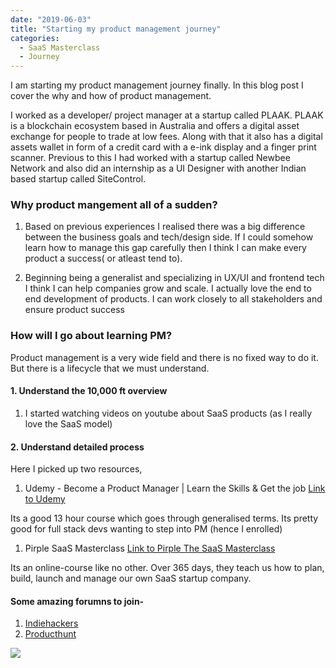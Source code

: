 ---
date: "2019-06-03"
title: "Starting my product management journey"
categories:
  - SaaS Masterclass
  - Journey
---

I am starting my product management journey finally. In this blog post I cover the why and how of product management.

I worked as a developer/ project manager at a startup called PLAAK. PLAAK is a blockchain ecosystem based in Australia and offers a digital asset exchange for people to trade at low fees. Along with that it also has a digital assets wallet in form of a credit card with a e-ink display and a finger print scanner. Previous to this I had worked with a startup called Newbee Network and also did an internship as a UI Designer with another Indian based startup called SiteControl.

### Why product mangement all of a sudden?

1. Based on previous experiences I realised there was a big difference between the business goals and tech/design side. If I could somehow learn how to manage this gap carefully then I think I can make every product a success( or atleast tend to).

1. Beginning being a generalist and specializing in UX/UI and frontend tech I think I can help companies grow and scale. I actually love the end to end development of products. I can work closely to all stakeholders and ensure product success

### How will I go about learning PM?

Product management is a very wide field and there is no fixed way to do it. But there is a lifecycle that we must understand. 

#### 1. Understand the 10,000 ft overview
1. I started watching videos on youtube about SaaS products (as I really love the SaaS model)

#### 2. Understand detailed process

Here I picked up two resources, 


1. Udemy - Become a Product Manager  | Learn the Skills & Get the job [Link to Udemy](https://www.udemy.com/course/become-a-product-manager-learn-the-skills-get-a-job/ "Become a Product Manager on Udemy")
 
 Its a good 13 hour course which goes through generalised terms. Its pretty good for full stack devs wanting to step into PM (hence I enrolled)

1. Pirple SaaS Masterclass  [Link to Pirple The SaaS Masterclass](https://pirple.thinkific.com/courses/the-saas-master-class "Pirple The SaaS Master Class")

 Its an online-course like no other. Over 365 days, they teach us how to plan, build, launch and manage our own SaaS startup company.

#### Some amazing forumns to join-

1. [Indiehackers](https://www.indiehackers.com "Indiehackers.com")
2. [Producthunt](http://producthunt.co "producthunt.co")


![](./ProductMangement-Image.png)

